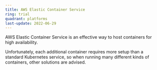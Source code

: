 ```yaml
---
title: AWS Elastic Container Service
ring: trial
quadrant: platforms
last-update: 2022-06-29
---
```


AWS Elastic Container Service is an effective way to host containers for high availability. 

Unfortunately, each additional container requires more setup than a standard Kubernetes service, so when running many
different kinds of containers, other solutions are advised.
